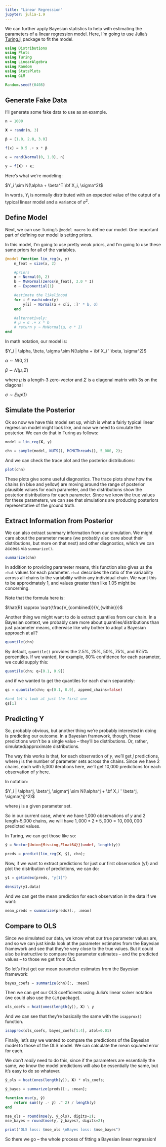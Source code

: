 ```yaml
---
title: "Linear Regression"
jupyter: julia-1.9
---
```


We can further apply Bayesian statistics to help with estimating the parameters of a linear regression model. Here, I'm going to use Julia's [Turing.jl](https://turinglang.org/) package to fit the model.

```julia
using Distributions
using Plots
using Turing
using LinearAlgebra
using Random
using StatsPlots
using GLM

Random.seed!(0408)
```

## Generate Fake Data

I'll generate some fake data to use as an example.

```julia

n = 1000

𝐗 = randn(n, 3)

β = [1.0, 2.0, 3.0]

f(x) = 0.5 .+ x * β

ϵ = rand(Normal(0, 1.0), n)

y = f(𝐗) + ϵ;
```


Here's what we're modeling:

$Y_i \sim N(\alpha + \beta^T \bf X_i, \sigma^2)$

In words, $Y_i$ is normally distributed with an expected value of the output of a typical linear model and a variance of $\sigma^2$.

## Define Model

Next, we can use Turing's `@model macro` to define our model. One important part of defining our model is setting priors.

In this model, I'm going to use pretty weak priors, and I'm going to use these same priors for all of the variables.

```julia
@model function lin_reg(x, y)
    n_feat = size(x, 2)

    #priors
    α ~ Normal(0, 2)
    b ~ MvNormal(zeros(n_feat), 3.0 * I)
    σ ~ Exponential(1)

    #estimate the likelihood
    for i ∈ eachindex(y)
        y[i] ~ Normal(α + x[i, :]' * b, σ)
    end

    #alternatively:
    # μ = α .+ x * b
    # return y ~ MvNormal(μ, σ * I)
end
```

In math notation, our model is:

$Y_i | \alpha, \beta, \sigma \sim N(\alpha + \bf X_i ' \beta, \sigma^2)$

$\alpha \sim N(0, 2)$

$\beta \sim N(\mu, \Sigma)$

where $\mu$ is a length-3 zero-vector and $\Sigma$ is a diagonal matrix with 3s on the diagonal

$\sigma \sim Exp(1)$

## Simulate the Posterior

Ok so now we have this model set up, which is what a fairly typical linear regression model might look like, and now we need to simulate the posterior. We can do that in Turing as follows: 

```julia
model = lin_reg(𝐗, y)

chn = sample(model, NUTS(), MCMCThreads(), 5_000, 2);
```

And we can check the trace plot and the posterior distributions:

```julia
plot(chn)
```

These plots give some useful diagnostics. The trace plots show how the chains (in blue and yellow) are moving around the range of posterior plausible values for each parameter, and the distributions show the posterior distributions for each parameter. Since we know the true values for these parameters, we can see that simulations are producing posteriors representative of the ground truth.

## Extract Information from Posterior

We can also extract summary information from our simulation. We might care about the parameter means (we probably also care about their distributions, but more on that next) and other diagnostics, which we can access via `summarize()`. 

```julia
summarize(chn)
```

In addition to providing parameter means, this function also gives us the `rhat` values for each parameter. `rhat` describes the ratio of the variability across all chains to the variability within any individual chain. We want this to be approximately 1, and values greater than like 1.05 might be concerning.

Note that the formula here is:

$\hat{R} \approx \sqrt{\frac{V_{combined}}{V_{within}}}$

Another thing we might want to do is extract quantiles from our chain. In a Bayesian context, we probably care more about quantiles/distributions than just parameter means, otherwise like why bother to adopt a Bayesian approach at all?

```julia
quantile(chn)
```

By default, `quantile()` provides the 2.5%, 25%, 50%, 75%, and 97.5% percentiles. If we wanted, for example, 80% confidence for each parameter, we could supply this:

```julia
quantile(chn; q=[0.1, 0.9])
```

and if we wanted to get the quantiles for each chain separately:

```julia
qs = quantile(chn; q=[0.1, 0.9], append_chains=false)

#and let's look at just the first one
qs[1]
```

## Predicting Y 

So, probably obvious, but another thing we're probably interested in doing is predicting our outcome. In a Bayesian framework, though, these predictions won't be a single value -- they'll be distributions. Or, rather, simulated/approximate distributions.

The way this works is that, for each observation of $y$, we'll get $j$ predictions, where $j$ is the number of parameter sets across the chains. Since we have 2 chains, each with 5,000 iterations here, we'll get 10,000 predictions for each observation of $y$ here.

In notation:

$Y_i | \alpha^j, \beta^j, \sigma^j \sim N(\alpha^j + \bf X_i ' \beta^j, \sigma{^j}^2)$

where $j$ is a given parameter set.

So in our current case, where we have 1,000 observations of $y$ and 2 length-5,000 chains, we will have $1,000*2*5,000 = 10,000,000$ predicted values.

In Turing, we can get those like so:

```julia
ŷ = Vector{Union{Missing,Float64}}(undef, length(y))

preds = predict(lin_reg(𝐗, ŷ), chn);

```

Now, if we want to extract predictions for just our first observation (y1) and plot the distribution of predictions, we can do:

```julia
y1 = getindex(preds, "y[1]")

density(y1.data)
```

And we can get the mean prediction for each observation in the data if we want:

```julia
mean_preds = summarize(preds)[:, :mean]
```

## Compare to OLS

Since we simulated our data, we know what our true parameter values are, and so we can just kinda look at the parameter estimates from the Bayesian framework and see that they're very close to the true values. But it could also be instructive to compare the parameter estimates -- and the predicted values -- to those we get from OLS.

So let's first get our mean parameter estimates from the Bayesian framework:

```julia
bayes_coefs = summarize(chn)[:, :mean]
```

Then we can get our OLS coefficients using Julia's linear solver notation (we could also use the `GLM` package).

```julia
ols_coefs = hcat(ones(length(y)), 𝐗) \ y
```

And we can see that they're basically the same with the `isapprox()` function.

```julia
isapprox(ols_coefs, bayes_coefs[1:4], atol=0.01)
```

Finally, let's say we wanted to compare the predictions of the Bayesian model to those of the OLS model. We can calculate the mean squared error for each.

We don't *really* need to do this, since if the parameters are essentially the same, we know the model predictions will also be essentially the same, but it's easy to do so whatever.

```julia
ŷ_ols = hcat(ones(length(y)), 𝐗) * ols_coefs;

ŷ_bayes = summarize(preds)[:, :mean];

function mse(y, ŷ)
    return sum((y .- ŷ) .^ 2) / length(y)
end
```

```julia
mse_ols = round(mse(y, ŷ_ols), digits=2);
mse_bayes = round(mse(y, ŷ_bayes), digits=2);

print("OLS loss: $mse_ols \nBayes loss: $mse_bayes")
```

So there we go -- the whole process of fitting a Bayesian linear regression!